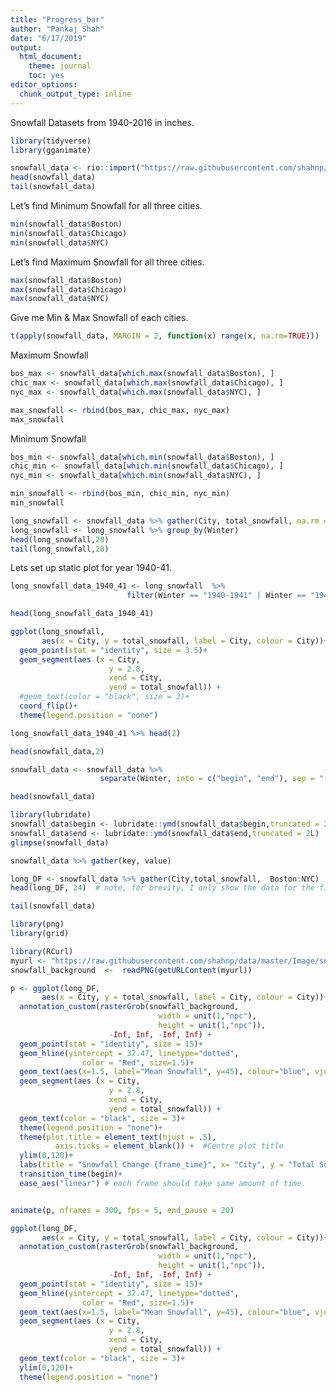 ```yaml
---
title: "Progress_bar"
author: "Pankaj Shah"
date: "6/17/2019"
output: 
  html_document: 
    theme: journal
    toc: yes
editor_options: 
  chunk_output_type: inline
---
```



Snowfall Datasets from 1940-2016 in inches.


```r
library(tidyverse)
library(gganimate)

snowfall_data <- rio::import("https://raw.githubusercontent.com/shahnp/data/master/Bos_NYC_Chicago_snowfall.txt")
head(snowfall_data)
tail(snowfall_data)
```

Let's find Minimum Snowfall for all three cities.

```r
min(snowfall_data$Boston)
min(snowfall_data$Chicago)
min(snowfall_data$NYC)
```

Let's find Maximum Snowfall for all three cities.
```r
max(snowfall_data$Boston)
max(snowfall_data$Chicago)
max(snowfall_data$NYC)
```

Give me Min & Max Snowfall of each cities.
```r
t(apply(snowfall_data, MARGIN = 2, function(x) range(x, na.rm=TRUE)))
```


Maximum Snowfall
```r
bos_max <- snowfall_data[which.max(snowfall_data$Boston), ]
chic_max <- snowfall_data[which.max(snowfall_data$Chicago), ]
nyc_max <- snowfall_data[which.max(snowfall_data$NYC), ]

max_snowfall <- rbind(bos_max, chic_max, nyc_max)
max_snowfall
```

Minimum Snowfall
```r
bos_min <- snowfall_data[which.min(snowfall_data$Boston), ]
chic_min <- snowfall_data[which.min(snowfall_data$Chicago), ]
nyc_min <- snowfall_data[which.min(snowfall_data$NYC), ]

min_snowfall <- rbind(bos_min, chic_min, nyc_min)
min_snowfall
```

```r
long_snowfall <- snowfall_data %>% gather(City, total_snowfall, na.rm = FALSE, -Winter)
long_snowfall <- long_snowfall %>% group_by(Winter)
head(long_snowfall,20)
tail(long_snowfall,20)
```


Lets set up static plot for year 1940-41.
```r
long_snowfall_data_1940_41 <- long_snowfall  %>% 
                          filter(Winter == "1940-1941" | Winter == "1941-1942" |Winter == "1942-1943")

head(long_snowfall_data_1940_41)
```


```r
ggplot(long_snowfall, 
       aes(x = City, y = total_snowfall, label = City, colour = City))+
  geom_point(stat = "identity", size = 3.5)+
  geom_segment(aes (x = City,
                      y = 2.8,
                      xend = City,
                      yend = total_snowfall)) +
  #geom_text(color = "black", size = 3)+
  coord_flip()+
  theme(legend.position = "none")

```

```r
long_snowfall_data_1940_41 %>% head(2)
```


```r
head(snowfall_data,2)
```


```r
snowfall_data <- snowfall_data %>% 
                    separate(Winter, into = c("begin", "end"), sep = "-")
```


```r
head(snowfall_data)
```


```r
library(lubridate)
snowfall_data$begin <- lubridate::ymd(snowfall_data$begin,truncated = 2L)
snowfall_data$end <- lubridate::ymd(snowfall_data$end,truncated = 2L)
glimpse(snowfall_data)
```

```r
snowfall_data %>% gather(key, value)

long_DF <- snowfall_data %>% gather(City,total_snowfall,  Boston:NYC)
head(long_DF, 24)  # note, for brevity, I only show the data for the first two years 
```

```r
tail(snowfall_data)
```

```r
library(png)
library(grid)

library(RCurl)
myurl <- "https://raw.githubusercontent.com/shahnp/data/master/Image/snowfall.png"
snowfall_background  <-  readPNG(getURLContent(myurl))
```


```r
p <- ggplot(long_DF, 
       aes(x = City, y = total_snowfall, label = City, colour = City))+
  annotation_custom(rasterGrob(snowfall_background, 
                                 width = unit(1,"npc"), 
                                 height = unit(1,"npc")), 
                      -Inf, Inf, -Inf, Inf) +
  geom_point(stat = "identity", size = 15)+
  geom_hline(yintercept = 37.47, linetype="dotted", 
                color = "Red", size=1.5)+
  geom_text(aes(x=1.5, label="Mean Snowfall", y=45), colour="blue", vjust = 1.2, text=element_text(size=18))+
  geom_segment(aes (x = City,
                      y = 2.8,
                      xend = City,
                      yend = total_snowfall)) +
  geom_text(color = "black", size = 3)+
  theme(legend.position = "none")+
  theme(plot.title = element_text(hjust = .5),
          axis.ticks = element_blank()) +  #Centre plot title
  ylim(0,120)+
  labs(title = "Snowfall Change {frame_time}", x= "City", y = "Total Snow (inches)")+
  transition_time(begin)+
  ease_aes("linear") # each frame should take same amount of time.


animate(p, nframes = 300, fps = 5, end_pause = 20)
```


```r
ggplot(long_DF, 
       aes(x = City, y = total_snowfall, label = City, colour = City))+
  annotation_custom(rasterGrob(snowfall_background, 
                                 width = unit(1,"npc"), 
                                 height = unit(1,"npc")), 
                      -Inf, Inf, -Inf, Inf) +
  geom_point(stat = "identity", size = 15)+
  geom_hline(yintercept = 37.47, linetype="dotted", 
                color = "Red", size=1.5)+
  geom_text(aes(x=1.5, label="Mean Snowfall", y=45), colour="blue", vjust = 1.2, text=element_text(size=18))+
  geom_segment(aes (x = City,
                      y = 2.8,
                      xend = City,
                      yend = total_snowfall)) +
  geom_text(color = "black", size = 3)+
  ylim(0,120)+
  theme(legend.position = "none")
```





